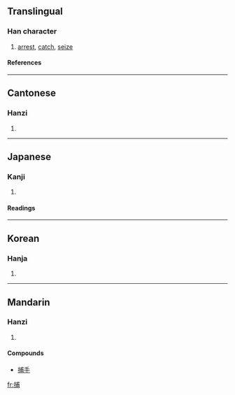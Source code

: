 ==Translingual==

===Han character===
{{Han char|rn=64|rad=手|as=07|sn=10|four=5302<sub>7</sub>|canj=手戈十月 (QIJB)}}

# [[arrest]], [[catch]], [[seize]]

====References====
{{Han ref|kx=0434.090|dkj=12157|dj=0783.160|hdz=31878.050|uh=6355|ud=25429|bh=AEB7|bd=44727}}

----

==Cantonese==

===Hanzi===
{{yue-hanzi|jyut=|y=bou6}}

# {{defn|Cantonese}}

----

==Japanese==

===Kanji===
{{ja-kanji|grade=c|rs=手07}}

# {{defn|Japanese}}

====Readings====
{{ja-readings|on=[[ほ]] (ho)|kun=[[とらえる]] (toraeru), [[とる]] (toru), [[つかまえる]] (tsukamaeru)}}

----

==Korean==

===Hanja===
{{ko-hanja|hangeul=포|eumhun=|rv=po|mr=p'o|y=pho}}

# {{defn|Korean}}

----

==Mandarin==

===Hanzi===
{{cmn-hanzi|pin=[[bǔ]] (bu3)|wg=pu<sup>3</sup>}}

# {{defn|Mandarin}}

====Compounds====
*[[捕手]]

[[fr:捕]]